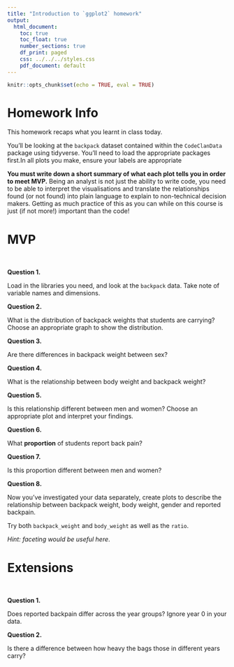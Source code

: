 ```yaml
---
title: "Introduction to `ggplot2` homework"
output:
  html_document:
    toc: true
    toc_float: true
    number_sections: true
    df_print: paged
    css: ../../../styles.css
    pdf_document: default
---
```


```r
knitr::opts_chunk$set(echo = TRUE, eval = TRUE)
```

# Homework Info

This homework recaps what you learnt in class today. 

You'll be looking at the `backpack` dataset contained within the `CodeClanData` package using tidyverse. You'll need to load the appropriate packages first.In all plots you make, ensure your labels are appropriate 

**You must write down a short summary of what each plot tells you in order to meet MVP.** Being an analyst is not just the ability to write code, you need to be able to interpret the visualisations and translate the relationships found (or not found) into plain language to explain to non-technical decision makers. Getting as much practice of this as you can while on this course is just (if not more!) important than the code!



# MVP

<br>

**Question 1.**  

Load in the libraries you need, and look at the `backpack` data. Take note of variable names and dimensions.   


**Question 2.**

What is the distribution of backpack weights that students are carrying? Choose an appropriate graph to show the distribution. 


**Question 3.**  

Are there differences in backpack weight between sex?   


**Question 4.**  

What is the relationship between body weight and backpack weight?


**Question 5.**  

Is this relationship different between men and women? Choose an appropriate plot and interpret your findings.  


**Question 6.**  

What **proportion** of students report back pain?   


**Question 7.**  

Is this proportion different between men and women? 


**Question 8.**  

Now you've investigated your data separately, create plots to describe the relationship between backpack weight, body weight, gender and reported backpain.

Try both `backpack_weight` and `body_weight` as well as the `ratio`.   

*Hint: faceting would be useful here*.   

# Extensions

<br>

**Question 1.** 

Does reported backpain differ across the year groups? Ignore year 0 in your data.  


**Question 2.** 

Is there a difference between how heavy the bags those in different years carry?


